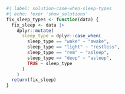 ```r
#| label: solution-case-when-sleep-types
#| echo: !expr 'show_solutions'
fix_sleep_types <- function(data) {
  fix_sleep <- data |>
    dplyr::mutate(
      sleep_type = dplyr::case_when(
        sleep_type == "wake" ~ "awake",
        sleep_type == "light" ~ "restless",
        sleep_type == "rem" ~ "asleep",
        sleep_type == "deep" ~ "asleep",
        TRUE ~ sleep_type
      )
    )
  return(fix_sleep)
}
```
